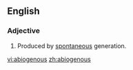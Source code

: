 ==English==

===Adjective===
{{en-adj|-}}

# {{biology}} Produced by [[spontaneous]] generation.

[[vi:abiogenous]]
[[zh:abiogenous]]